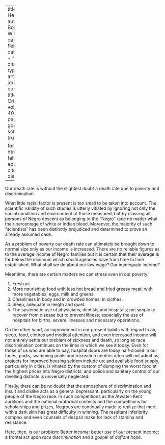 
---
title: 'Our Health'
author: Du Bois, W.E.B.
date: Feb. 1933
categories: 
  - ""
citation: 
  type: article-journal
  container-title: The Crisis
  volume: 40
  issue: 2
  page: 44
google-scholar: true

format:
  html:
    toc: false
    appendix-cite-as: display
---



Our death rate is without the slightest doubt a death rate due to poverty and discrimination.

What little racial factor is present is too small to be taken into account. The scientific validity of such studies is utterly vitiated by ignoring not only the social condition and environment of those measured, but by classing all persons of Negro descent as belonging to the "Negro" race no matter what their percentage of white or Indian blood. Moreover, the majority of such "scientists" has been distinctly prejudiced and determined to prove an already assumed case.

As a problem of poverty our death rate can ultimately be brought down to normal size only as our income is increased. There are no reliable figures as to the average income of Negro families but it is certain that their average is far below the minimum which social agencies have from time to time established. What shall we do about our low wage? Our inadequate income?

Meantime, there are certain matters we can stress even in our poverty:

1. Fresh air.
2. More nourishing food with less hot bread and fried greasy meat; with more vegetables, eggs, milk and greens.
3. Cleanliness in body and in crowded homes; in clothes.
4. Sleep, adequate in length and quiet.
5. The systematic use of physicians, dentists and hospitals; not simply to recover from disease but to prevent illness; especially the use of hospitals for births, severe illnesses and necessary operations.

On the other hand, an improvement in our present habits with regard to air, sleep, food, clothes and medical attention, and even increased income will not entirely settle our problem of sickness and death, so long as race discrimination continues on the lines in which we see it today. Even for those of us who are able to pay, hospital doors are today half-closed in our faces; parks, swimming pools and recreation centers often will not admit us; projects for improved housing seldom include us; and available food supply, particularly in cities, is vitiated by the custom of dumping the worst food at the highest prices into Negro districts; and police and sanitary control of our dwelling districts is universally neglected.



Finally, there can be no doubt that the atmosphere of discrimination and insult and dislike acts as a general depressant, particularly on the young people of the Negro race. In such competitions as the Atwater-Kent auditions and the national oratorical contests and the competitions for scholarships and prizes, Negroes are continually made to realize that merit with a dark skin has great difficulty in winning. The resultant inferiority complex and even counsels of despair make for lack of stamina and resistance. 

Here, then, is our problem: Better *income*; better *use* of our present income; a frontal act upon *race discrimination* and a gospel of *defiant hope*.

